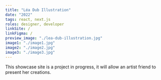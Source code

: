 ```yaml
---
title: "Léa Dub Illustration"
date: "2022"
tags: react, next.js
roles: designer, developer
linkSite: /
linkFigma: /
preview_image: "./lea-dub-illustration.jpg"
image1: "./image1.jpg"
image2: "./image2.jpg"
image3: "./image3.jpg"
---
```


This showcase site is a project in progress, it will allow an artist friend to present her creations.

